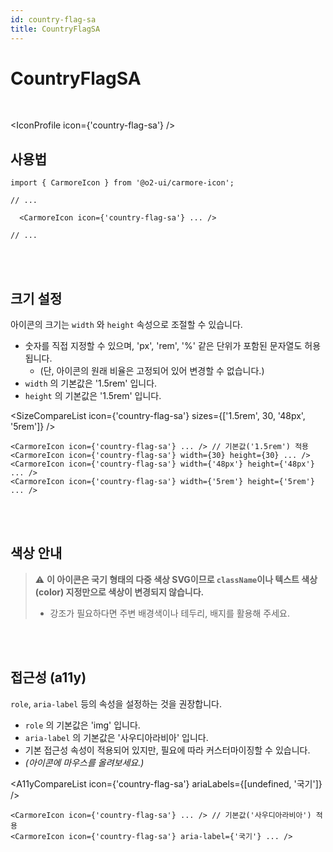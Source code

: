 ```yaml
---
id: country-flag-sa
title: CountryFlagSA
---
```




# CountryFlagSA

<br />

<IconProfile icon={'country-flag-sa'} />

## 사용법

```tsx
import { CarmoreIcon } from '@o2-ui/carmore-icon';

// ...

  <CarmoreIcon icon={'country-flag-sa'} ... />

// ...
```

<br />
<br />

## 크기 설정

아이콘의 크기는 `width` 와 `height` 속성으로 조절할 수 있습니다.

- 숫자를 직접 지정할 수 있으며, 'px', 'rem', '%' 같은 단위가 포함된 문자열도 허용됩니다.
  - (단, 아이콘의 원래 비율은 고정되어 있어 변경할 수 없습니다.)
- `width` 의 기본값은 '1.5rem' 입니다.
- `height` 의 기본값은 '1.5rem' 입니다.

<SizeCompareList icon={'country-flag-sa'} sizes={['1.5rem', 30, '48px', '5rem']} />

```tsx
<CarmoreIcon icon={'country-flag-sa'} ... /> // 기본값('1.5rem') 적용
<CarmoreIcon icon={'country-flag-sa'} width={30} height={30} ... />
<CarmoreIcon icon={'country-flag-sa'} width={'48px'} height={'48px'} ... />
<CarmoreIcon icon={'country-flag-sa'} width={'5rem'} height={'5rem'} ... />
```

<br />
<br />

## 색상 안내

> ⚠️ <b>이 아이콘은 국기 형태의 다중 색상 SVG이므로 `className`이나 텍스트 색상(color) 지정만으로 색상이 변경되지 않습니다. </b>
>
> - 강조가 필요하다면 주변 배경색이나 테두리, 배지를 활용해 주세요.

<br />
<br />

## 접근성 (a11y)

`role`, `aria-label` 등의 속성을 설정하는 것을 권장합니다.

- `role` 의 기본값은 'img' 입니다.
- `aria-label` 의 기본값은 '사우디아라비아' 입니다.
- 기본 접근성 속성이 적용되어 있지만, 필요에 따라 커스터마이징할 수 있습니다.
- _(아이콘에 마우스를 올려보세요.)_

<A11yCompareList icon={'country-flag-sa'} ariaLabels={[undefined, '국기']} />

```tsx
<CarmoreIcon icon={'country-flag-sa'} ... /> // 기본값('사우디아라비아') 적용
<CarmoreIcon icon={'country-flag-sa'} aria-label={'국기'} ... />
```
